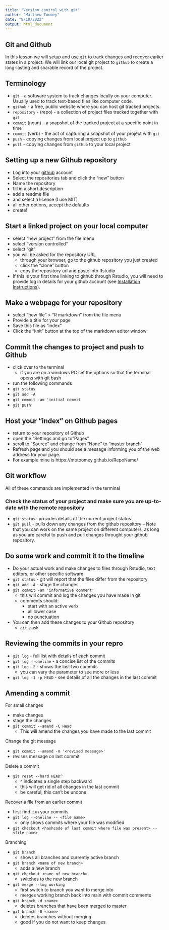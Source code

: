 ```yaml
---
title: "Version control with git"
author: "Matthew Toomey"
date: "8/10/2022"
output: html_document
---
```


## Git and Github

In this lesson we will setup and use `git` to track changes and recover earlier states in a project. We will link our local git project to `github` to create a long-lasting and sharable record of the project. 

## Terminology

- `git` - a software system to track changes locally on your computer. Usually used to track text-based files like computer code.  
- `github` - a free, public website where you can host git tracked projects.  
- `repository` - (repo) - a collection of project files tracked together with `git`  
- `commit` (noun) - a snapshot of the tracked project at a specific point in time
- `commit` (verb) - the act of capturing a snapshot of your project with `git`
- `push` - copying changes from local project up to `github`
- `pull` - copying changes from `github` to your local project

## Setting up a new Github repository

- Log into your [github](https://github.com/) account
- Select the repositories tab and click the "new" button
- Name the repository
- fill in a short description
- add a readme file
- and select a license (I use MIT)
- all other options, accept the defaults
- create!

## Start a linked project on your local computer

- select "new project" from the file menu
- select "version controlled"
- select "git" 
- you will be asked for the repository URL
  - through your browser, go to the github repository you just created
  - click the "clone" button
  - copy the repository url and paste into Rstudio
- If this is your first time linking to github through Rstudio, you will need to provide log in details for your github account (see [Installation Instructions](CrouseMaterials/InstallationInstructions.html)).

## Make a webpage for your repository

- select "new file" > "R markdown" from the file menu 
- Provide a title for your page
- Save this file as "index" 
- Click the "knit" button at the top of the markdown editor window

## Commit the changes to project and push to Github
 
- click over to the terminal
  - if you are on a windows PC set the options so that the terminal opens with git bash    
- run the following commands
- `git status`
- `git add -A`
- `git commit -am 'initial commit`
- `git push`

## Host your "index" on Github pages

- return to your repository of Github
- open the "Settings and go to "Pages"
- scroll to "Source" and change from "None" to "master branch"
- Refresh page and you should see a message informing you of the web address for your page. 
- For example mine is https://mbtoomey.github.io/RepoName/

## Git workflow

All of these commands are implemented in the terminal

### Check the status of your project and make sure you are up-to-date with the remote repository

- `git status`- provides details of the current project status
- `git pull` - pulls down any changes from the github repository
  -- Note that you can work on the same project on different computers, as long as you are careful to push and pull changes throught your github repository.

## Do some work and commit it to the timeline

- Do your actual work and make changes to files through Rstudio, text editors, or other specific software
- `git status` - git will report that the files differ from the repository
- `git add -A` - stage the changes 
- `git commit -am 'informative comment'` 
  - this will commit and log the changes you have made in git
  - comments should:
    - start with an active verb
    - all lower case
    - no punctuation
- You can then add these changes to your Github repository 
  - `git push`
  
## Reviewing the commits in your repro

- `git log` - full list with details of each commit
- `git log --oneline` - a concise list of the commits
- `git log -2` - shows the last two commits
  - you can vary the parameter to see more or less
- `git log -1 -p HEAD` - see details of all the changes in the last commit

## Amending a commit

For small changes 

- make changes
- stage the changes 
- `git commit --amend -C Head` 
  - This will amend the changes you have made to the last commit
  
Change the git message

- `git commit --amend -m '<revised message>'`
- revises message on last commit

Delete a commit

- `git reset --hard HEAD^`
	- ^ indicates a single step backward
	- this will get rid of all changes in the last commit
	- be careful, this can't be undone
	
Recover a file from an earlier commit

- first find it in your commits
- `git log --oneline -- <file name>`
	- only shows commits where your file was modified
- `git checkout <hashcode of last commit where file was present> -- <file name>`

Branching  

- `git branch`  
  - shows all branches and currently active branch  
- `git branch <name of new branch>`
  - adds a new branch  
- `git checkout <name of new branch>`
	- switches to the new branch
- `git merge --log working`
	- first switch to branch you want to merge into
	- merges working branch back into main with commit comments
- `git branch -d <name>`
	- deletes branches that have been merged to master
- `git branch -D <name>` 
	- deletes branches without merging
	- good if you do not want to keep changes 

 





